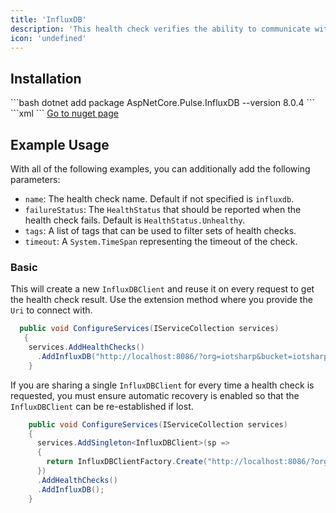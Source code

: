 ```yaml
---
title: 'InfluxDB'
description: 'This health check verifies the ability to communicate with a InfluxDB server.'
icon: 'undefined'
---
```


## Installation

<Tabs>
  <Tab title=".NET CLI">
    ```bash
    dotnet add package AspNetCore.Pulse.InfluxDB --version 8.0.4
    ```
  </Tab>
  <Tab title="Package Reference">
    ```xml
    <PackageReference Include="AspNetCore.Pulse.InfluxDB" Version="8.0.4" />
    ```
  </Tab>
  <Tab title="Nuget">
    <a href="https://www.nuget.org/packages/AspNetCore.Pulse.InfluxDB/" target="_blank">Go to nuget page</a>
  </Tab>
</Tabs>


## Example Usage

With all of the following examples, you can additionally add the following parameters:

* `name`: The health check name. Default if not specified is `influxdb`.
* `failureStatus`: The `HealthStatus` that should be reported when the health check fails. Default is `HealthStatus.Unhealthy`.
* `tags`: A list of tags that can be used to filter sets of health checks.
* `timeout`: A `System.TimeSpan` representing the timeout of the check.

### Basic

This will create a new `InfluxDBClient` and reuse it on every request to get the health check result. Use
the extension method where you provide the `Uri` to connect with.

```csharp
  public void ConfigureServices(IServiceCollection services)
   {
    services.AddHealthChecks()
      .AddInfluxDB("http://localhost:8086/?org=iotsharp&bucket=iotsharp-bucket&token=iotsharp-token");
    }
```

If you are sharing a single `InfluxDBClient` for every time a health check is requested,
you must ensure automatic recovery is enabled so that the `InfluxDBClient` can be re-established if lost.

```csharp
    public void ConfigureServices(IServiceCollection services)
    {
      services.AddSingleton<InfluxDBClient>(sp =>
      {
        return InfluxDBClientFactory.Create("http://localhost:8086/?org=iotsharp&bucket=iotsharp-bucket&token=iotsharp-token");
      })
      .AddHealthChecks()
      .AddInfluxDB();
    }
```

